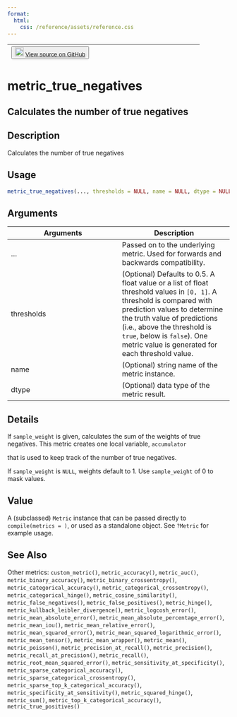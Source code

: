 ```yaml
---
format:
  html:
    css: /reference/assets/reference.css
---
```


| <button class="button"> ![](/reference/assets/GitHub-Mark-32px.png){width="20"} [View source on GitHub](https://github.com/rstudio/keras//blob/main/R/metrics.R#L832) </button> |
|:------------------------------:|:--------------------------------------:|

# metric_true_negatives

## Calculates the number of true negatives

## Description
Calculates the number of true negatives 


## Usage
```r
metric_true_negatives(..., thresholds = NULL, name = NULL, dtype = NULL) 
```

## Arguments
|Arguments|Description|
|---|---|
| ... | Passed on to the underlying metric. Used for forwards and backwards compatibility. |
| thresholds | (Optional) Defaults to 0.5. A float value or a list of float threshold values in `[0, 1]`. A threshold is compared with prediction values to determine the truth value of predictions (i.e., above the threshold is `true`, below is `false`). One metric value is generated for each threshold value. |
| name | (Optional) string name of the metric instance. |
| dtype | (Optional) data type of the metric result. |

## Details

If `sample_weight` is given, calculates the sum of the weights of true negatives. This metric creates one local variable, `accumulator`

that is used to keep track of the number of true negatives. 

If `sample_weight` is `NULL`, weights default to 1. Use `sample_weight` of 0 to mask values. 


## Value
A (subclassed) `Metric` instance that can be passed directly to `compile(metrics = )`, or used as a standalone object. See `?Metric` for example usage. 



## See Also
Other metrics:  `custom_metric()`, `metric_accuracy()`, `metric_auc()`, `metric_binary_accuracy()`, `metric_binary_crossentropy()`, `metric_categorical_accuracy()`, `metric_categorical_crossentropy()`, `metric_categorical_hinge()`, `metric_cosine_similarity()`, `metric_false_negatives()`, `metric_false_positives()`, `metric_hinge()`, `metric_kullback_leibler_divergence()`, `metric_logcosh_error()`, `metric_mean_absolute_error()`, `metric_mean_absolute_percentage_error()`, `metric_mean_iou()`, `metric_mean_relative_error()`, `metric_mean_squared_error()`, `metric_mean_squared_logarithmic_error()`, `metric_mean_tensor()`, `metric_mean_wrapper()`, `metric_mean()`, `metric_poisson()`, `metric_precision_at_recall()`, `metric_precision()`, `metric_recall_at_precision()`, `metric_recall()`, `metric_root_mean_squared_error()`, `metric_sensitivity_at_specificity()`, `metric_sparse_categorical_accuracy()`, `metric_sparse_categorical_crossentropy()`, `metric_sparse_top_k_categorical_accuracy()`, `metric_specificity_at_sensitivity()`, `metric_squared_hinge()`, `metric_sum()`, `metric_top_k_categorical_accuracy()`, `metric_true_positives()`

